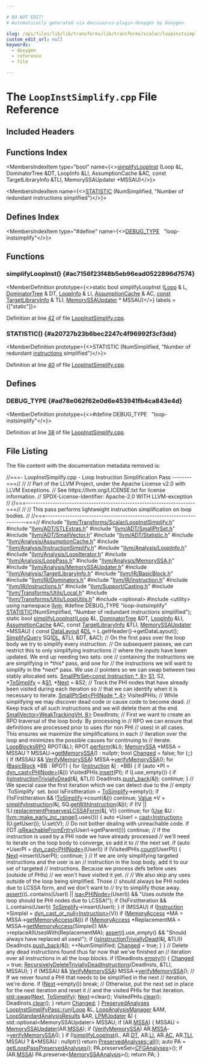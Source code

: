 ```yaml
---

# DO NOT EDIT!
# Automatically generated via docusaurus-plugin-doxygen by Doxygen.

slug: /api/files/lib/lib/transforms/lib/transforms/scalar/loopinstsimplify-cpp
custom_edit_url: null
keywords:
  - doxygen
  - reference
  - file

---
```





# The `LoopInstSimplify.cpp` File Reference

<DoxygenPage pluginConfig={pluginConfig}>



## Included Headers

<IncludesList>
<IncludesListItem
  filePath="llvm/Transforms/Scalar/LoopInstSimplify.h"
  permalink="/docs/api/files/include/include/llvm/include/llvm/transforms/include/llvm/transforms/scalar/loopinstsimplify-h"
  isLocal="true" />
<IncludesListItem
  filePath="llvm/ADT/STLExtras.h"
  permalink="/docs/api/files/include/include/llvm/include/llvm/adt/stlextras-h"
  isLocal="true" />
<IncludesListItem
  filePath="llvm/ADT/SmallPtrSet.h"
  permalink="/docs/api/files/include/include/llvm/include/llvm/adt/smallptrset-h"
  isLocal="true" />
<IncludesListItem
  filePath="llvm/ADT/SmallVector.h"
  permalink="/docs/api/files/include/include/llvm/include/llvm/adt/smallvector-h"
  isLocal="true" />
<IncludesListItem
  filePath="llvm/ADT/Statistic.h"
  permalink="/docs/api/files/include/include/llvm/include/llvm/adt/statistic-h"
  isLocal="true" />
<IncludesListItem
  filePath="llvm/Analysis/AssumptionCache.h"
  permalink="/docs/api/files/include/include/llvm/include/llvm/analysis/assumptioncache-h"
  isLocal="true" />
<IncludesListItem
  filePath="llvm/Analysis/InstructionSimplify.h"
  permalink="/docs/api/files/include/include/llvm/include/llvm/analysis/instructionsimplify-h"
  isLocal="true" />
<IncludesListItem
  filePath="llvm/Analysis/LoopInfo.h"
  permalink="/docs/api/files/include/include/llvm/include/llvm/analysis/loopinfo-h"
  isLocal="true" />
<IncludesListItem
  filePath="llvm/Analysis/LoopIterator.h"
  permalink="/docs/api/files/include/include/llvm/include/llvm/analysis/loopiterator-h"
  isLocal="true" />
<IncludesListItem
  filePath="llvm/Analysis/LoopPass.h"
  permalink="/docs/api/files/include/include/llvm/include/llvm/analysis/looppass-h"
  isLocal="true" />
<IncludesListItem
  filePath="llvm/Analysis/MemorySSA.h"
  permalink="/docs/api/files/include/include/llvm/include/llvm/analysis/memoryssa-h"
  isLocal="true" />
<IncludesListItem
  filePath="llvm/Analysis/MemorySSAUpdater.h"
  permalink="/docs/api/files/include/include/llvm/include/llvm/analysis/memoryssaupdater-h"
  isLocal="true" />
<IncludesListItem
  filePath="llvm/Analysis/TargetLibraryInfo.h"
  permalink="/docs/api/files/include/include/llvm/include/llvm/analysis/targetlibraryinfo-h"
  isLocal="true" />
<IncludesListItem
  filePath="llvm/IR/BasicBlock.h"
  permalink="/docs/api/files/include/include/llvm/include/llvm/ir/basicblock-h"
  isLocal="true" />
<IncludesListItem
  filePath="llvm/IR/Dominators.h"
  permalink="/docs/api/files/include/include/llvm/include/llvm/ir/dominators-h"
  isLocal="true" />
<IncludesListItem
  filePath="llvm/IR/Instruction.h"
  permalink="/docs/api/files/include/include/llvm/include/llvm/ir/instruction-h"
  isLocal="true" />
<IncludesListItem
  filePath="llvm/IR/Instructions.h"
  permalink="/docs/api/files/include/include/llvm/include/llvm/ir/instructions-h"
  isLocal="true" />
<IncludesListItem
  filePath="llvm/Support/Casting.h"
  permalink="/docs/api/files/include/include/llvm/include/llvm/support/casting-h"
  isLocal="true" />
<IncludesListItem
  filePath="llvm/Transforms/Utils/Local.h"
  permalink="/docs/api/files/include/include/llvm/include/llvm/transforms/include/llvm/transforms/utils/local-h"
  isLocal="true" />
<IncludesListItem
  filePath="llvm/Transforms/Utils/LoopUtils.h"
  permalink="/docs/api/files/include/include/llvm/include/llvm/transforms/include/llvm/transforms/utils/looputils-h"
  isLocal="true" />
<IncludesListItem
  filePath="optional"
  permalink=""
  isLocal="false" />
<IncludesListItem
  filePath="utility"
  permalink=""
  isLocal="false" />
</IncludesList>

## Functions Index

<MembersIndex>

<MembersIndexItem
  type="bool"
  name={<><a href="#ac7156f23f48b5eb96ead0522896d7574">simplifyLoopInst</a> (Loop &amp;L, DominatorTree &amp;DT, LoopInfo &amp;LI, AssumptionCache &amp;AC, const TargetLibraryInfo &amp;TLI, MemorySSAUpdater &#42;MSSAU)</>}>
</MembersIndexItem>

<MembersIndexItem
  name={<><a href="#a20727b23b6bec2247c4f96992f3cf3dd">STATISTIC</a> (NumSimplified, &quot;Number of redundant instructions simplified&quot;)</>}>
</MembersIndexItem>

</MembersIndex>

## Defines Index

<MembersIndex>

<MembersIndexItem
  type="#define"
  name={<><a href="#ad78e062f62e0d6e453941fb4ca843e4d">DEBUG&#95;TYPE</a>&nbsp;&nbsp;&nbsp;&quot;loop-instsimplify&quot;</>}>
</MembersIndexItem>

</MembersIndex>


<SectionDefinition>

## Functions

### simplifyLoopInst() {#ac7156f23f48b5eb96ead0522896d7574}

<MemberDefinition
  prototype={<>static bool simplifyLoopInst (<a href="/docs/api/classes/llvm/loop">Loop</a> &amp; L, <a href="/docs/api/classes/llvm/dominatortree">DominatorTree</a> &amp; DT, <a href="/docs/api/classes/llvm/loopinfo">LoopInfo</a> &amp; LI, <a href="/docs/api/classes/llvm/assumptioncache">AssumptionCache</a> &amp; AC, <a href="/docs/api/files/lib/lib/target/lib/target/aarch64/aarch64promoteconstant-cpp/#a90f8350fecae261c25be85d38b451bff">const</a> <a href="/docs/api/classes/llvm/targetlibraryinfo">TargetLibraryInfo</a> &amp; TLI, <a href="/docs/api/classes/llvm/memoryssaupdater">MemorySSAUpdater</a> &#42; MSSAU)</>}
  labels = {["static"]}>

Definition at line <a href="#l00042">42</a> of file <a href="/docs/api/files/lib/lib/transforms/lib/transforms/scalar/loopinstsimplify-cpp">LoopInstSimplify.cpp</a>.
</MemberDefinition>

### STATISTIC() {#a20727b23b6bec2247c4f96992f3cf3dd}

<MemberDefinition
  prototype={<>STATISTIC (NumSimplified, &quot;Number of redundant <a href="/docs/api/files/lib/lib/codegen/atomicexpandpass-cpp/#a1bcc06b1cb86bd0ea08f33323190bdaa">instructions</a> simplified&quot;)</>}>

Definition at line <a href="#l00040">40</a> of file <a href="/docs/api/files/lib/lib/transforms/lib/transforms/scalar/loopinstsimplify-cpp">LoopInstSimplify.cpp</a>.
</MemberDefinition>

</SectionDefinition>

<SectionDefinition>

## Defines

### DEBUG&#95;TYPE {#ad78e062f62e0d6e453941fb4ca843e4d}

<MemberDefinition
  prototype={<>#define DEBUG&#95;TYPE&nbsp;&nbsp;&nbsp;&quot;loop-instsimplify&quot;</>}>

Definition at line <a href="#l00038">38</a> of file <a href="/docs/api/files/lib/lib/transforms/lib/transforms/scalar/loopinstsimplify-cpp">LoopInstSimplify.cpp</a>.
</MemberDefinition>

</SectionDefinition>

## File Listing

The file content with the documentation metadata removed is:

<ProgramListing>

<Link id="l00001" /><CodeLine lineNumber="1"><Highlight kind="comment">//===- LoopInstSimplify.cpp - Loop Instruction Simplification Pass --------===//</Highlight><Highlight kind="normal"></Highlight></CodeLine>
<Link id="l00002" /><CodeLine lineNumber="2"><Highlight kind="normal"></Highlight><Highlight kind="comment">//</Highlight><Highlight kind="normal"></Highlight></CodeLine>
<Link id="l00003" /><CodeLine lineNumber="3"><Highlight kind="normal"></Highlight><Highlight kind="comment">// Part of the LLVM Project, under the Apache License v2.0 with LLVM Exceptions.</Highlight><Highlight kind="normal"></Highlight></CodeLine>
<Link id="l00004" /><CodeLine lineNumber="4"><Highlight kind="normal"></Highlight><Highlight kind="comment">// See https://llvm.org/LICENSE.txt for license information.</Highlight><Highlight kind="normal"></Highlight></CodeLine>
<Link id="l00005" /><CodeLine lineNumber="5"><Highlight kind="normal"></Highlight><Highlight kind="comment">// SPDX-License-Identifier: Apache-2.0 WITH LLVM-exception</Highlight><Highlight kind="normal"></Highlight></CodeLine>
<Link id="l00006" /><CodeLine lineNumber="6"><Highlight kind="normal"></Highlight><Highlight kind="comment">//</Highlight><Highlight kind="normal"></Highlight></CodeLine>
<Link id="l00007" /><CodeLine lineNumber="7"><Highlight kind="normal"></Highlight><Highlight kind="comment">//===----------------------------------------------------------------------===//</Highlight><Highlight kind="normal"></Highlight></CodeLine>
<Link id="l00008" /><CodeLine lineNumber="8"><Highlight kind="normal"></Highlight><Highlight kind="comment">//</Highlight><Highlight kind="normal"></Highlight></CodeLine>
<Link id="l00009" /><CodeLine lineNumber="9"><Highlight kind="normal"></Highlight><Highlight kind="comment">// This pass performs lightweight instruction simplification on loop bodies.</Highlight><Highlight kind="normal"></Highlight></CodeLine>
<Link id="l00010" /><CodeLine lineNumber="10"><Highlight kind="normal"></Highlight><Highlight kind="comment">//</Highlight><Highlight kind="normal"></Highlight></CodeLine>
<Link id="l00011" /><CodeLine lineNumber="11"><Highlight kind="normal"></Highlight><Highlight kind="comment">//===----------------------------------------------------------------------===//</Highlight><Highlight kind="normal"></Highlight></CodeLine>
<Link id="l00012" /><CodeLine lineNumber="12"><Highlight kind="normal"></Highlight></CodeLine>
<Link id="l00013" /><CodeLine lineNumber="13"><Highlight kind="normal"></Highlight><Highlight kind="preprocessor">#include &quot;<a href="/docs/api/files/include/include/llvm/include/llvm/transforms/include/llvm/transforms/scalar/loopinstsimplify-h">llvm/Transforms/Scalar/LoopInstSimplify.h</a>&quot;</Highlight><Highlight kind="normal"></Highlight></CodeLine>
<Link id="l00014" /><CodeLine lineNumber="14"><Highlight kind="normal"></Highlight><Highlight kind="preprocessor">#include &quot;<a href="/docs/api/files/include/include/llvm/include/llvm/adt/stlextras-h">llvm/ADT/STLExtras.h</a>&quot;</Highlight><Highlight kind="normal"></Highlight></CodeLine>
<Link id="l00015" /><CodeLine lineNumber="15"><Highlight kind="normal"></Highlight><Highlight kind="preprocessor">#include &quot;<a href="/docs/api/files/include/include/llvm/include/llvm/adt/smallptrset-h">llvm/ADT/SmallPtrSet.h</a>&quot;</Highlight><Highlight kind="normal"></Highlight></CodeLine>
<Link id="l00016" /><CodeLine lineNumber="16"><Highlight kind="normal"></Highlight><Highlight kind="preprocessor">#include &quot;<a href="/docs/api/files/include/include/llvm/include/llvm/adt/smallvector-h">llvm/ADT/SmallVector.h</a>&quot;</Highlight><Highlight kind="normal"></Highlight></CodeLine>
<Link id="l00017" /><CodeLine lineNumber="17"><Highlight kind="normal"></Highlight><Highlight kind="preprocessor">#include &quot;<a href="/docs/api/files/include/include/llvm/include/llvm/adt/statistic-h">llvm/ADT/Statistic.h</a>&quot;</Highlight><Highlight kind="normal"></Highlight></CodeLine>
<Link id="l00018" /><CodeLine lineNumber="18"><Highlight kind="normal"></Highlight><Highlight kind="preprocessor">#include &quot;<a href="/docs/api/files/include/include/llvm/include/llvm/analysis/assumptioncache-h">llvm/Analysis/AssumptionCache.h</a>&quot;</Highlight><Highlight kind="normal"></Highlight></CodeLine>
<Link id="l00019" /><CodeLine lineNumber="19"><Highlight kind="normal"></Highlight><Highlight kind="preprocessor">#include &quot;<a href="/docs/api/files/include/include/llvm/include/llvm/analysis/instructionsimplify-h">llvm/Analysis/InstructionSimplify.h</a>&quot;</Highlight><Highlight kind="normal"></Highlight></CodeLine>
<Link id="l00020" /><CodeLine lineNumber="20"><Highlight kind="normal"></Highlight><Highlight kind="preprocessor">#include &quot;<a href="/docs/api/files/include/include/llvm/include/llvm/analysis/loopinfo-h">llvm/Analysis/LoopInfo.h</a>&quot;</Highlight><Highlight kind="normal"></Highlight></CodeLine>
<Link id="l00021" /><CodeLine lineNumber="21"><Highlight kind="normal"></Highlight><Highlight kind="preprocessor">#include &quot;<a href="/docs/api/files/include/include/llvm/include/llvm/analysis/loopiterator-h">llvm/Analysis/LoopIterator.h</a>&quot;</Highlight><Highlight kind="normal"></Highlight></CodeLine>
<Link id="l00022" /><CodeLine lineNumber="22"><Highlight kind="normal"></Highlight><Highlight kind="preprocessor">#include &quot;<a href="/docs/api/files/include/include/llvm/include/llvm/analysis/looppass-h">llvm/Analysis/LoopPass.h</a>&quot;</Highlight><Highlight kind="normal"></Highlight></CodeLine>
<Link id="l00023" /><CodeLine lineNumber="23"><Highlight kind="normal"></Highlight><Highlight kind="preprocessor">#include &quot;<a href="/docs/api/files/include/include/llvm/include/llvm/analysis/memoryssa-h">llvm/Analysis/MemorySSA.h</a>&quot;</Highlight><Highlight kind="normal"></Highlight></CodeLine>
<Link id="l00024" /><CodeLine lineNumber="24"><Highlight kind="normal"></Highlight><Highlight kind="preprocessor">#include &quot;<a href="/docs/api/files/include/include/llvm/include/llvm/analysis/memoryssaupdater-h">llvm/Analysis/MemorySSAUpdater.h</a>&quot;</Highlight><Highlight kind="normal"></Highlight></CodeLine>
<Link id="l00025" /><CodeLine lineNumber="25"><Highlight kind="normal"></Highlight><Highlight kind="preprocessor">#include &quot;<a href="/docs/api/files/include/include/llvm/include/llvm/analysis/targetlibraryinfo-h">llvm/Analysis/TargetLibraryInfo.h</a>&quot;</Highlight><Highlight kind="normal"></Highlight></CodeLine>
<Link id="l00026" /><CodeLine lineNumber="26"><Highlight kind="normal"></Highlight><Highlight kind="preprocessor">#include &quot;<a href="/docs/api/files/include/include/llvm/include/llvm/ir/basicblock-h">llvm/IR/BasicBlock.h</a>&quot;</Highlight><Highlight kind="normal"></Highlight></CodeLine>
<Link id="l00027" /><CodeLine lineNumber="27"><Highlight kind="normal"></Highlight><Highlight kind="preprocessor">#include &quot;<a href="/docs/api/files/include/include/llvm/include/llvm/ir/dominators-h">llvm/IR/Dominators.h</a>&quot;</Highlight><Highlight kind="normal"></Highlight></CodeLine>
<Link id="l00028" /><CodeLine lineNumber="28"><Highlight kind="normal"></Highlight><Highlight kind="preprocessor">#include &quot;<a href="/docs/api/files/include/include/llvm/include/llvm/ir/instruction-h">llvm/IR/Instruction.h</a>&quot;</Highlight><Highlight kind="normal"></Highlight></CodeLine>
<Link id="l00029" /><CodeLine lineNumber="29"><Highlight kind="normal"></Highlight><Highlight kind="preprocessor">#include &quot;<a href="/docs/api/files/include/include/llvm/include/llvm/ir/instructions-h">llvm/IR/Instructions.h</a>&quot;</Highlight><Highlight kind="normal"></Highlight></CodeLine>
<Link id="l00030" /><CodeLine lineNumber="30"><Highlight kind="normal"></Highlight><Highlight kind="preprocessor">#include &quot;<a href="/docs/api/files/include/include/llvm/include/llvm/support/casting-h">llvm/Support/Casting.h</a>&quot;</Highlight><Highlight kind="normal"></Highlight></CodeLine>
<Link id="l00031" /><CodeLine lineNumber="31"><Highlight kind="normal"></Highlight><Highlight kind="preprocessor">#include &quot;<a href="/docs/api/files/include/include/llvm/include/llvm/transforms/include/llvm/transforms/utils/local-h">llvm/Transforms/Utils/Local.h</a>&quot;</Highlight><Highlight kind="normal"></Highlight></CodeLine>
<Link id="l00032" /><CodeLine lineNumber="32"><Highlight kind="normal"></Highlight><Highlight kind="preprocessor">#include &quot;<a href="/docs/api/files/include/include/llvm/include/llvm/transforms/include/llvm/transforms/utils/looputils-h">llvm/Transforms/Utils/LoopUtils.h</a>&quot;</Highlight><Highlight kind="normal"></Highlight></CodeLine>
<Link id="l00033" /><CodeLine lineNumber="33"><Highlight kind="normal"></Highlight><Highlight kind="preprocessor">#include &lt;optional&gt;</Highlight><Highlight kind="normal"></Highlight></CodeLine>
<Link id="l00034" /><CodeLine lineNumber="34"><Highlight kind="normal"></Highlight><Highlight kind="preprocessor">#include &lt;utility&gt;</Highlight><Highlight kind="normal"></Highlight></CodeLine>
<Link id="l00035" /><CodeLine lineNumber="35"><Highlight kind="normal"></Highlight></CodeLine>
<Link id="l00036" /><CodeLine lineNumber="36"><Highlight kind="normal"></Highlight><Highlight kind="keyword">using namespace </Highlight><Highlight kind="normal"><a href="/docs/api/namespaces/llvm">llvm</a>;</Highlight></CodeLine>
<Link id="l00037" /><CodeLine lineNumber="37"><Highlight kind="normal"></Highlight></CodeLine>
<Link id="l00038" /><CodeLine lineNumber="38" lineLink="#ad78e062f62e0d6e453941fb4ca843e4d"><Highlight kind="normal"></Highlight><Highlight kind="preprocessor">#define DEBUG&#95;TYPE &quot;loop-instsimplify&quot;</Highlight><Highlight kind="normal"></Highlight></CodeLine>
<Link id="l00039" /><CodeLine lineNumber="39"><Highlight kind="normal"></Highlight></CodeLine>
<Link id="l00040" /><CodeLine lineNumber="40" lineLink="#a20727b23b6bec2247c4f96992f3cf3dd"><Highlight kind="normal"><a href="/docs/api/files/include/include/llvm/include/llvm/adt/statistic-h/#ad6117415b93e5675d5a6c8e1855b3b2f">STATISTIC</a>(NumSimplified, </Highlight><Highlight kind="stringliteral">&quot;Number of redundant instructions simplified&quot;</Highlight><Highlight kind="normal">);</Highlight></CodeLine>
<Link id="l00041" /><CodeLine lineNumber="41"><Highlight kind="normal"></Highlight></CodeLine>
<Link id="l00042" /><CodeLine lineNumber="42" lineLink="#ac7156f23f48b5eb96ead0522896d7574"><Highlight kind="normal"></Highlight><Highlight kind="keyword">static</Highlight><Highlight kind="normal"> </Highlight><Highlight kind="keywordtype">bool</Highlight><Highlight kind="normal"> <a href="#ac7156f23f48b5eb96ead0522896d7574">simplifyLoopInst</a>(<a href="/docs/api/classes/llvm/loop">Loop</a> &amp;L, <a href="/docs/api/classes/llvm/dominatortree">DominatorTree</a> &amp;DT, <a href="/docs/api/classes/llvm/loopinfo">LoopInfo</a> &amp;LI,</Highlight></CodeLine>
<Link id="l00043" /><CodeLine lineNumber="43"><Highlight kind="normal">                             <a href="/docs/api/classes/llvm/assumptioncache">AssumptionCache</a> &amp;AC, </Highlight><Highlight kind="keyword">const</Highlight><Highlight kind="normal"> <a href="/docs/api/classes/llvm/targetlibraryinfo">TargetLibraryInfo</a> &amp;TLI,</Highlight></CodeLine>
<Link id="l00044" /><CodeLine lineNumber="44"><Highlight kind="normal">                             <a href="/docs/api/classes/llvm/memoryssaupdater">MemorySSAUpdater</a> &#42;MSSAU) &#123;</Highlight></CodeLine>
<Link id="l00045" /><CodeLine lineNumber="45"><Highlight kind="normal">  </Highlight><Highlight kind="keyword">const</Highlight><Highlight kind="normal"> <a href="/docs/api/classes/llvm/datalayout">DataLayout</a> &amp;<a href="/docs/api/files/lib/lib/target/lib/target/arm/armslshardening-cpp/#ad467c4ab9119043f9b7750ab986be61a">DL</a> = L.getHeader()-&gt;getDataLayout();</Highlight></CodeLine>
<Link id="l00046" /><CodeLine lineNumber="46"><Highlight kind="normal">  <a href="/docs/api/structs/llvm/simplifyquery">SimplifyQuery</a> SQ(<a href="/docs/api/files/lib/lib/target/lib/target/arm/armslshardening-cpp/#ad467c4ab9119043f9b7750ab986be61a">DL</a>, &amp;TLI, &amp;DT, &amp;AC);</Highlight></CodeLine>
<Link id="l00047" /><CodeLine lineNumber="47"><Highlight kind="normal"></Highlight></CodeLine>
<Link id="l00048" /><CodeLine lineNumber="48"><Highlight kind="normal">  </Highlight><Highlight kind="comment">// On the first pass over the loop body we try to simplify every instruction.</Highlight><Highlight kind="normal"></Highlight></CodeLine>
<Link id="l00049" /><CodeLine lineNumber="49"><Highlight kind="normal">  </Highlight><Highlight kind="comment">// On subsequent passes, we can restrict this to only simplifying instructions</Highlight><Highlight kind="normal"></Highlight></CodeLine>
<Link id="l00050" /><CodeLine lineNumber="50"><Highlight kind="normal">  </Highlight><Highlight kind="comment">// where the inputs have been updated. We end up needing two sets: one</Highlight><Highlight kind="normal"></Highlight></CodeLine>
<Link id="l00051" /><CodeLine lineNumber="51"><Highlight kind="normal">  </Highlight><Highlight kind="comment">// containing the instructions we are simplifying in &#42;this&#42; pass, and one for</Highlight><Highlight kind="normal"></Highlight></CodeLine>
<Link id="l00052" /><CodeLine lineNumber="52"><Highlight kind="normal">  </Highlight><Highlight kind="comment">// the instructions we will want to simplify in the &#42;next&#42; pass. We use</Highlight><Highlight kind="normal"></Highlight></CodeLine>
<Link id="l00053" /><CodeLine lineNumber="53"><Highlight kind="normal">  </Highlight><Highlight kind="comment">// pointers so we can swap between two stably allocated sets.</Highlight><Highlight kind="normal"></Highlight></CodeLine>
<Link id="l00054" /><CodeLine lineNumber="54"><Highlight kind="normal">  <a href="/docs/api/classes/llvm/smallptrset">SmallPtrSet&lt;const Instruction &#42;, 8&gt;</a> <a href="/docs/api/files/lib/lib/target/lib/target/amdgpu/amdgpulegalizerinfo-cpp/#a22eabd3566ae5f32cb6f594f4f343399">S1</a>, S2, &#42;<a href="/docs/api/files/lib/lib/target/lib/target/nvptx/nvvmreflect-cpp/#a7912e2c418da1b73d4e33dc5342f1990">ToSimplify</a> = &amp;<a href="/docs/api/files/lib/lib/target/lib/target/amdgpu/amdgpulegalizerinfo-cpp/#a22eabd3566ae5f32cb6f594f4f343399">S1</a>, &#42;<a href="/docs/api/namespaces/llvm/#ab13c360340346d082b959b8cd79f2c1a">Next</a> = &amp;S2;</Highlight></CodeLine>
<Link id="l00055" /><CodeLine lineNumber="55"><Highlight kind="normal"></Highlight></CodeLine>
<Link id="l00056" /><CodeLine lineNumber="56"><Highlight kind="normal">  </Highlight><Highlight kind="comment">// Track the PHI nodes that have already been visited during each iteration so</Highlight><Highlight kind="normal"></Highlight></CodeLine>
<Link id="l00057" /><CodeLine lineNumber="57"><Highlight kind="normal">  </Highlight><Highlight kind="comment">// that we can identify when it is necessary to iterate.</Highlight><Highlight kind="normal"></Highlight></CodeLine>
<Link id="l00058" /><CodeLine lineNumber="58"><Highlight kind="normal">  <a href="/docs/api/classes/llvm/smallptrset">SmallPtrSet&lt;PHINode &#42;, 4&gt;</a> VisitedPHIs;</Highlight></CodeLine>
<Link id="l00059" /><CodeLine lineNumber="59"><Highlight kind="normal"></Highlight></CodeLine>
<Link id="l00060" /><CodeLine lineNumber="60"><Highlight kind="normal">  </Highlight><Highlight kind="comment">// While simplifying we may discover dead code or cause code to become dead.</Highlight><Highlight kind="normal"></Highlight></CodeLine>
<Link id="l00061" /><CodeLine lineNumber="61"><Highlight kind="normal">  </Highlight><Highlight kind="comment">// Keep track of all such instructions and we will delete them at the end.</Highlight><Highlight kind="normal"></Highlight></CodeLine>
<Link id="l00062" /><CodeLine lineNumber="62"><Highlight kind="normal">  <a href="/docs/api/classes/llvm/smallvector">SmallVector&lt;WeakTrackingVH, 8&gt;</a> DeadInsts;</Highlight></CodeLine>
<Link id="l00063" /><CodeLine lineNumber="63"><Highlight kind="normal"></Highlight></CodeLine>
<Link id="l00064" /><CodeLine lineNumber="64"><Highlight kind="normal">  </Highlight><Highlight kind="comment">// First we want to create an RPO traversal of the loop body. By processing in</Highlight><Highlight kind="normal"></Highlight></CodeLine>
<Link id="l00065" /><CodeLine lineNumber="65"><Highlight kind="normal">  </Highlight><Highlight kind="comment">// RPO we can ensure that definitions are processed prior to uses (for non PHI</Highlight><Highlight kind="normal"></Highlight></CodeLine>
<Link id="l00066" /><CodeLine lineNumber="66"><Highlight kind="normal">  </Highlight><Highlight kind="comment">// uses) in all cases. This ensures we maximize the simplifications in each</Highlight><Highlight kind="normal"></Highlight></CodeLine>
<Link id="l00067" /><CodeLine lineNumber="67"><Highlight kind="normal">  </Highlight><Highlight kind="comment">// iteration over the loop and minimizes the possible causes for continuing to</Highlight><Highlight kind="normal"></Highlight></CodeLine>
<Link id="l00068" /><CodeLine lineNumber="68"><Highlight kind="normal">  </Highlight><Highlight kind="comment">// iterate.</Highlight><Highlight kind="normal"></Highlight></CodeLine>
<Link id="l00069" /><CodeLine lineNumber="69"><Highlight kind="normal">  <a href="/docs/api/classes/llvm/loopblocksrpo">LoopBlocksRPO</a> RPOT(&amp;L);</Highlight></CodeLine>
<Link id="l00070" /><CodeLine lineNumber="70"><Highlight kind="normal">  RPOT.<a href="/docs/api/classes/llvm/loopblocksrpo/#aeab06fd248333b13725e55754883b570">perform</a>(&amp;LI);</Highlight></CodeLine>
<Link id="l00071" /><CodeLine lineNumber="71"><Highlight kind="normal">  <a href="/docs/api/classes/llvm/memoryssa">MemorySSA</a> &#42;MSSA = MSSAU ? MSSAU-&gt;<a href="/docs/api/classes/llvm/memoryssaupdater/#a01a350909e784d6fa43181a72de61529">getMemorySSA</a>() : </Highlight><Highlight kind="keyword">nullptr</Highlight><Highlight kind="normal">;</Highlight></CodeLine>
<Link id="l00072" /><CodeLine lineNumber="72"><Highlight kind="normal"></Highlight></CodeLine>
<Link id="l00073" /><CodeLine lineNumber="73"><Highlight kind="normal">  </Highlight><Highlight kind="keywordtype">bool</Highlight><Highlight kind="normal"> <a href="/docs/api/groups/arcopt/#gaa57b1a4e6a1c79233913139635169cf1">Changed</a> = </Highlight><Highlight kind="keyword">false</Highlight><Highlight kind="normal">;</Highlight></CodeLine>
<Link id="l00074" /><CodeLine lineNumber="74"><Highlight kind="normal">  </Highlight><Highlight kind="keywordflow">for</Highlight><Highlight kind="normal"> (;;) &#123;</Highlight></CodeLine>
<Link id="l00075" /><CodeLine lineNumber="75"><Highlight kind="normal">    </Highlight><Highlight kind="keywordflow">if</Highlight><Highlight kind="normal"> (MSSAU &amp;&amp; <a href="/docs/api/namespaces/llvm/#aa29fe161c408879ada30c90ebbf55dcf">VerifyMemorySSA</a>)</Highlight></CodeLine>
<Link id="l00076" /><CodeLine lineNumber="76"><Highlight kind="normal">      MSSA-&gt;<a href="/docs/api/classes/llvm/memoryssa/#a88b10d37f671e58cf138ac84a8257c17">verifyMemorySSA</a>();</Highlight></CodeLine>
<Link id="l00077" /><CodeLine lineNumber="77"><Highlight kind="normal">    </Highlight><Highlight kind="keywordflow">for</Highlight><Highlight kind="normal"> (<a href="/docs/api/classes/llvm/basicblock">BasicBlock</a> &#42;BB : RPOT) &#123;</Highlight></CodeLine>
<Link id="l00078" /><CodeLine lineNumber="78"><Highlight kind="normal">      </Highlight><Highlight kind="keywordflow">for</Highlight><Highlight kind="normal"> (<a href="/docs/api/classes/llvm/instruction">Instruction</a> &amp;<a href="/docs/api/files/lib/lib/support/md5-cpp/#ac0eafdc9ee161b71e7af98af736952fd">I</a> : &#42;BB) &#123;</Highlight></CodeLine>
<Link id="l00079" /><CodeLine lineNumber="79"><Highlight kind="normal">        </Highlight><Highlight kind="keywordflow">if</Highlight><Highlight kind="normal"> (</Highlight><Highlight kind="keyword">auto</Highlight><Highlight kind="normal"> &#42;PI = <a href="/docs/api/namespaces/llvm/#a22eeee01734061ac1b31ccd994c49eef">dyn&#95;cast&lt;PHINode&gt;</a>(&amp;<a href="/docs/api/files/lib/lib/support/md5-cpp/#ac0eafdc9ee161b71e7af98af736952fd">I</a>))</Highlight></CodeLine>
<Link id="l00080" /><CodeLine lineNumber="80"><Highlight kind="normal">          VisitedPHIs.<a href="/docs/api/classes/llvm/smallptrsetimpl/#a9d834ae3da8c62c2b668dada51335eb0">insert</a>(PI);</Highlight></CodeLine>
<Link id="l00081" /><CodeLine lineNumber="81"><Highlight kind="normal"></Highlight></CodeLine>
<Link id="l00082" /><CodeLine lineNumber="82"><Highlight kind="normal">        </Highlight><Highlight kind="keywordflow">if</Highlight><Highlight kind="normal"> (<a href="/docs/api/files/lib/lib/support/md5-cpp/#ac0eafdc9ee161b71e7af98af736952fd">I</a>.use&#95;empty()) &#123;</Highlight></CodeLine>
<Link id="l00083" /><CodeLine lineNumber="83"><Highlight kind="normal">          </Highlight><Highlight kind="keywordflow">if</Highlight><Highlight kind="normal"> (<a href="/docs/api/namespaces/llvm/#a627b2f86ac433d829482d5a5a0f50668">isInstructionTriviallyDead</a>(&amp;<a href="/docs/api/files/lib/lib/support/md5-cpp/#ac0eafdc9ee161b71e7af98af736952fd">I</a>, &amp;TLI))</Highlight></CodeLine>
<Link id="l00084" /><CodeLine lineNumber="84"><Highlight kind="normal">            DeadInsts.<a href="/docs/api/classes/llvm/smallvectortemplatebase/#af42bfbc067df27c19ee2fc859df58799">push&#95;back</a>(&amp;<a href="/docs/api/files/lib/lib/support/md5-cpp/#ac0eafdc9ee161b71e7af98af736952fd">I</a>);</Highlight></CodeLine>
<Link id="l00085" /><CodeLine lineNumber="85"><Highlight kind="normal">          </Highlight><Highlight kind="keywordflow">continue</Highlight><Highlight kind="normal">;</Highlight></CodeLine>
<Link id="l00086" /><CodeLine lineNumber="86"><Highlight kind="normal">        &#125;</Highlight></CodeLine>
<Link id="l00087" /><CodeLine lineNumber="87"><Highlight kind="normal"></Highlight></CodeLine>
<Link id="l00088" /><CodeLine lineNumber="88"><Highlight kind="normal">        </Highlight><Highlight kind="comment">// We special case the first iteration which we can detect due to the</Highlight><Highlight kind="normal"></Highlight></CodeLine>
<Link id="l00089" /><CodeLine lineNumber="89"><Highlight kind="normal">        </Highlight><Highlight kind="comment">// empty &#96;ToSimplify&#96; set.</Highlight><Highlight kind="normal"></Highlight></CodeLine>
<Link id="l00090" /><CodeLine lineNumber="90"><Highlight kind="normal">        </Highlight><Highlight kind="keywordtype">bool</Highlight><Highlight kind="normal"> IsFirstIteration = <a href="/docs/api/files/lib/lib/target/lib/target/nvptx/nvvmreflect-cpp/#a7912e2c418da1b73d4e33dc5342f1990">ToSimplify</a>-&gt;empty();</Highlight></CodeLine>
<Link id="l00091" /><CodeLine lineNumber="91"><Highlight kind="normal"></Highlight></CodeLine>
<Link id="l00092" /><CodeLine lineNumber="92"><Highlight kind="normal">        </Highlight><Highlight kind="keywordflow">if</Highlight><Highlight kind="normal"> (!IsFirstIteration &amp;&amp; !<a href="/docs/api/files/lib/lib/target/lib/target/nvptx/nvvmreflect-cpp/#a7912e2c418da1b73d4e33dc5342f1990">ToSimplify</a>-&gt;count(&amp;<a href="/docs/api/files/lib/lib/support/md5-cpp/#ac0eafdc9ee161b71e7af98af736952fd">I</a>))</Highlight></CodeLine>
<Link id="l00093" /><CodeLine lineNumber="93"><Highlight kind="normal">          </Highlight><Highlight kind="keywordflow">continue</Highlight><Highlight kind="normal">;</Highlight></CodeLine>
<Link id="l00094" /><CodeLine lineNumber="94"><Highlight kind="normal"></Highlight></CodeLine>
<Link id="l00095" /><CodeLine lineNumber="95"><Highlight kind="normal">        <a href="/docs/api/classes/llvm/value">Value</a> &#42;V = <a href="/docs/api/namespaces/llvm/#a57feb935aaafd1bd4bfbb8dc56ad2129">simplifyInstruction</a>(&amp;<a href="/docs/api/files/lib/lib/support/md5-cpp/#ac0eafdc9ee161b71e7af98af736952fd">I</a>, SQ.<a href="/docs/api/structs/llvm/simplifyquery/#a505cdf903e17bf9be677769bf0980adc">getWithInstruction</a>(&amp;<a href="/docs/api/files/lib/lib/support/md5-cpp/#ac0eafdc9ee161b71e7af98af736952fd">I</a>));</Highlight></CodeLine>
<Link id="l00096" /><CodeLine lineNumber="96"><Highlight kind="normal">        </Highlight><Highlight kind="keywordflow">if</Highlight><Highlight kind="normal"> (!V || !LI.<a href="/docs/api/classes/llvm/loopinfo/#ab12b535502b86394c84bfd24d58e4657">replacementPreservesLCSSAForm</a>(&amp;<a href="/docs/api/files/lib/lib/support/md5-cpp/#ac0eafdc9ee161b71e7af98af736952fd">I</a>, V))</Highlight></CodeLine>
<Link id="l00097" /><CodeLine lineNumber="97"><Highlight kind="normal">          </Highlight><Highlight kind="keywordflow">continue</Highlight><Highlight kind="normal">;</Highlight></CodeLine>
<Link id="l00098" /><CodeLine lineNumber="98"><Highlight kind="normal"></Highlight></CodeLine>
<Link id="l00099" /><CodeLine lineNumber="99"><Highlight kind="normal">        </Highlight><Highlight kind="keywordflow">for</Highlight><Highlight kind="normal"> (<a href="/docs/api/classes/llvm/use">Use</a> &amp;U : <a href="/docs/api/namespaces/llvm/#a3d2cdc4a0db233678e7141c9d6ea3419">llvm::make&#95;early&#95;inc&#95;range</a>(<a href="/docs/api/files/lib/lib/support/md5-cpp/#ac0eafdc9ee161b71e7af98af736952fd">I</a>.uses())) &#123;</Highlight></CodeLine>
<Link id="l00100" /><CodeLine lineNumber="100"><Highlight kind="normal">          </Highlight><Highlight kind="keyword">auto</Highlight><Highlight kind="normal"> &#42;UserI = <a href="/docs/api/namespaces/llvm/#ac4fc845f5ed92de63cd4474f128f5fc5">cast&lt;Instruction&gt;</a>(U.getUser());</Highlight></CodeLine>
<Link id="l00101" /><CodeLine lineNumber="101"><Highlight kind="normal">          U.set(V);</Highlight></CodeLine>
<Link id="l00102" /><CodeLine lineNumber="102"><Highlight kind="normal"></Highlight></CodeLine>
<Link id="l00103" /><CodeLine lineNumber="103"><Highlight kind="normal">          </Highlight><Highlight kind="comment">// Do not bother dealing with unreachable code.</Highlight><Highlight kind="normal"></Highlight></CodeLine>
<Link id="l00104" /><CodeLine lineNumber="104"><Highlight kind="normal">          </Highlight><Highlight kind="keywordflow">if</Highlight><Highlight kind="normal"> (!DT.<a href="/docs/api/classes/llvm/dominatortree/#a1a70f2c359aadd76a72aaaede16aca4a">isReachableFromEntry</a>(UserI-&gt;getParent()))</Highlight></CodeLine>
<Link id="l00105" /><CodeLine lineNumber="105"><Highlight kind="normal">            </Highlight><Highlight kind="keywordflow">continue</Highlight><Highlight kind="normal">;</Highlight></CodeLine>
<Link id="l00106" /><CodeLine lineNumber="106"><Highlight kind="normal"></Highlight></CodeLine>
<Link id="l00107" /><CodeLine lineNumber="107"><Highlight kind="normal">          </Highlight><Highlight kind="comment">// If the instruction is used by a PHI node we have already processed</Highlight><Highlight kind="normal"></Highlight></CodeLine>
<Link id="l00108" /><CodeLine lineNumber="108"><Highlight kind="normal">          </Highlight><Highlight kind="comment">// we&#39;ll need to iterate on the loop body to converge, so add it to</Highlight><Highlight kind="normal"></Highlight></CodeLine>
<Link id="l00109" /><CodeLine lineNumber="109"><Highlight kind="normal">          </Highlight><Highlight kind="comment">// the next set.</Highlight><Highlight kind="normal"></Highlight></CodeLine>
<Link id="l00110" /><CodeLine lineNumber="110"><Highlight kind="normal">          </Highlight><Highlight kind="keywordflow">if</Highlight><Highlight kind="normal"> (</Highlight><Highlight kind="keyword">auto</Highlight><Highlight kind="normal"> &#42;UserPI = <a href="/docs/api/namespaces/llvm/#a22eeee01734061ac1b31ccd994c49eef">dyn&#95;cast&lt;PHINode&gt;</a>(UserI))</Highlight></CodeLine>
<Link id="l00111" /><CodeLine lineNumber="111"><Highlight kind="normal">            </Highlight><Highlight kind="keywordflow">if</Highlight><Highlight kind="normal"> (VisitedPHIs.<a href="/docs/api/classes/llvm/smallptrsetimpl/#a1f475b0df44ebd7169e720fa1bf9169e">count</a>(UserPI)) &#123;</Highlight></CodeLine>
<Link id="l00112" /><CodeLine lineNumber="112"><Highlight kind="normal">              <a href="/docs/api/namespaces/llvm/#ab13c360340346d082b959b8cd79f2c1a">Next</a>-&gt;insert(UserPI);</Highlight></CodeLine>
<Link id="l00113" /><CodeLine lineNumber="113"><Highlight kind="normal">              </Highlight><Highlight kind="keywordflow">continue</Highlight><Highlight kind="normal">;</Highlight></CodeLine>
<Link id="l00114" /><CodeLine lineNumber="114"><Highlight kind="normal">            &#125;</Highlight></CodeLine>
<Link id="l00115" /><CodeLine lineNumber="115"><Highlight kind="normal"></Highlight></CodeLine>
<Link id="l00116" /><CodeLine lineNumber="116"><Highlight kind="normal">          </Highlight><Highlight kind="comment">// If we are only simplifying targeted instructions and the user is an</Highlight><Highlight kind="normal"></Highlight></CodeLine>
<Link id="l00117" /><CodeLine lineNumber="117"><Highlight kind="normal">          </Highlight><Highlight kind="comment">// instruction in the loop body, add it to our set of targeted</Highlight><Highlight kind="normal"></Highlight></CodeLine>
<Link id="l00118" /><CodeLine lineNumber="118"><Highlight kind="normal">          </Highlight><Highlight kind="comment">// instructions. Because we process defs before uses (outside of PHIs)</Highlight><Highlight kind="normal"></Highlight></CodeLine>
<Link id="l00119" /><CodeLine lineNumber="119"><Highlight kind="normal">          </Highlight><Highlight kind="comment">// we won&#39;t have visited it yet.</Highlight><Highlight kind="normal"></Highlight></CodeLine>
<Link id="l00120" /><CodeLine lineNumber="120"><Highlight kind="normal">          </Highlight><Highlight kind="comment">//</Highlight><Highlight kind="normal"></Highlight></CodeLine>
<Link id="l00121" /><CodeLine lineNumber="121"><Highlight kind="normal">          </Highlight><Highlight kind="comment">// We also skip any uses outside of the loop being simplified. Those</Highlight><Highlight kind="normal"></Highlight></CodeLine>
<Link id="l00122" /><CodeLine lineNumber="122"><Highlight kind="normal">          </Highlight><Highlight kind="comment">// should always be PHI nodes due to LCSSA form, and we don&#39;t want to</Highlight><Highlight kind="normal"></Highlight></CodeLine>
<Link id="l00123" /><CodeLine lineNumber="123"><Highlight kind="normal">          </Highlight><Highlight kind="comment">// try to simplify those away.</Highlight><Highlight kind="normal"></Highlight></CodeLine>
<Link id="l00124" /><CodeLine lineNumber="124"><Highlight kind="normal">          <a href="/docs/api/files/lib/lib/target/lib/target/amdgpu/silowercontrolflow-cpp/#a4868c5d81c5ccc98c47aeab6244346a0">assert</a>((L.contains(UserI) || <a href="/docs/api/namespaces/llvm/#a92ca992e52dddc420f4b069cae06dfbe">isa&lt;PHINode&gt;</a>(UserI)) &amp;&amp;</Highlight></CodeLine>
<Link id="l00125" /><CodeLine lineNumber="125"><Highlight kind="normal">                 </Highlight><Highlight kind="stringliteral">&quot;Uses outside the loop should be PHI nodes due to LCSSA!&quot;</Highlight><Highlight kind="normal">);</Highlight></CodeLine>
<Link id="l00126" /><CodeLine lineNumber="126"><Highlight kind="normal">          </Highlight><Highlight kind="keywordflow">if</Highlight><Highlight kind="normal"> (!IsFirstIteration &amp;&amp; L.contains(UserI))</Highlight></CodeLine>
<Link id="l00127" /><CodeLine lineNumber="127"><Highlight kind="normal">            <a href="/docs/api/files/lib/lib/target/lib/target/nvptx/nvvmreflect-cpp/#a7912e2c418da1b73d4e33dc5342f1990">ToSimplify</a>-&gt;insert(UserI);</Highlight></CodeLine>
<Link id="l00128" /><CodeLine lineNumber="128"><Highlight kind="normal">        &#125;</Highlight></CodeLine>
<Link id="l00129" /><CodeLine lineNumber="129"><Highlight kind="normal"></Highlight></CodeLine>
<Link id="l00130" /><CodeLine lineNumber="130"><Highlight kind="normal">        </Highlight><Highlight kind="keywordflow">if</Highlight><Highlight kind="normal"> (MSSAU)</Highlight></CodeLine>
<Link id="l00131" /><CodeLine lineNumber="131"><Highlight kind="normal">          </Highlight><Highlight kind="keywordflow">if</Highlight><Highlight kind="normal"> (<a href="/docs/api/classes/llvm/instruction">Instruction</a> &#42;SimpleI = <a href="/docs/api/namespaces/llvm/#a5f6182886dc2f96c204299e92c1565d5">dyn&#95;cast&#95;or&#95;null&lt;Instruction&gt;</a>(V))</Highlight></CodeLine>
<Link id="l00132" /><CodeLine lineNumber="132"><Highlight kind="normal">            </Highlight><Highlight kind="keywordflow">if</Highlight><Highlight kind="normal"> (<a href="/docs/api/classes/llvm/memoryaccess">MemoryAccess</a> &#42;MA = MSSA-&gt;<a href="/docs/api/classes/llvm/memoryssa/#ab15de610fca1c900038bf3c333919e45">getMemoryAccess</a>(&amp;<a href="/docs/api/files/lib/lib/support/md5-cpp/#ac0eafdc9ee161b71e7af98af736952fd">I</a>))</Highlight></CodeLine>
<Link id="l00133" /><CodeLine lineNumber="133"><Highlight kind="normal">              </Highlight><Highlight kind="keywordflow">if</Highlight><Highlight kind="normal"> (<a href="/docs/api/classes/llvm/memoryaccess">MemoryAccess</a> &#42;ReplacementMA = MSSA-&gt;<a href="/docs/api/classes/llvm/memoryssa/#ab15de610fca1c900038bf3c333919e45">getMemoryAccess</a>(SimpleI))</Highlight></CodeLine>
<Link id="l00134" /><CodeLine lineNumber="134"><Highlight kind="normal">                MA-&gt;replaceAllUsesWith(ReplacementMA);</Highlight></CodeLine>
<Link id="l00135" /><CodeLine lineNumber="135"><Highlight kind="normal"></Highlight></CodeLine>
<Link id="l00136" /><CodeLine lineNumber="136"><Highlight kind="normal">        <a href="/docs/api/files/lib/lib/target/lib/target/amdgpu/silowercontrolflow-cpp/#a4868c5d81c5ccc98c47aeab6244346a0">assert</a>(<a href="/docs/api/files/lib/lib/support/md5-cpp/#ac0eafdc9ee161b71e7af98af736952fd">I</a>.use&#95;empty() &amp;&amp; </Highlight><Highlight kind="stringliteral">&quot;Should always have replaced all uses!&quot;</Highlight><Highlight kind="normal">);</Highlight></CodeLine>
<Link id="l00137" /><CodeLine lineNumber="137"><Highlight kind="normal">        </Highlight><Highlight kind="keywordflow">if</Highlight><Highlight kind="normal"> (<a href="/docs/api/namespaces/llvm/#a627b2f86ac433d829482d5a5a0f50668">isInstructionTriviallyDead</a>(&amp;<a href="/docs/api/files/lib/lib/support/md5-cpp/#ac0eafdc9ee161b71e7af98af736952fd">I</a>, &amp;TLI))</Highlight></CodeLine>
<Link id="l00138" /><CodeLine lineNumber="138"><Highlight kind="normal">          DeadInsts.<a href="/docs/api/classes/llvm/smallvectortemplatebase/#af42bfbc067df27c19ee2fc859df58799">push&#95;back</a>(&amp;<a href="/docs/api/files/lib/lib/support/md5-cpp/#ac0eafdc9ee161b71e7af98af736952fd">I</a>);</Highlight></CodeLine>
<Link id="l00139" /><CodeLine lineNumber="139"><Highlight kind="normal">        ++NumSimplified;</Highlight></CodeLine>
<Link id="l00140" /><CodeLine lineNumber="140"><Highlight kind="normal">        <a href="/docs/api/groups/arcopt/#gaa57b1a4e6a1c79233913139635169cf1">Changed</a> = </Highlight><Highlight kind="keyword">true</Highlight><Highlight kind="normal">;</Highlight></CodeLine>
<Link id="l00141" /><CodeLine lineNumber="141"><Highlight kind="normal">      &#125;</Highlight></CodeLine>
<Link id="l00142" /><CodeLine lineNumber="142"><Highlight kind="normal">    &#125;</Highlight></CodeLine>
<Link id="l00143" /><CodeLine lineNumber="143"><Highlight kind="normal"></Highlight></CodeLine>
<Link id="l00144" /><CodeLine lineNumber="144"><Highlight kind="normal">    </Highlight><Highlight kind="comment">// Delete any dead instructions found thus far now that we&#39;ve finished an</Highlight><Highlight kind="normal"></Highlight></CodeLine>
<Link id="l00145" /><CodeLine lineNumber="145"><Highlight kind="normal">    </Highlight><Highlight kind="comment">// iteration over all instructions in all the loop blocks.</Highlight><Highlight kind="normal"></Highlight></CodeLine>
<Link id="l00146" /><CodeLine lineNumber="146"><Highlight kind="normal">    </Highlight><Highlight kind="keywordflow">if</Highlight><Highlight kind="normal"> (!DeadInsts.<a href="/docs/api/classes/llvm/smallvectortemplatecommon/#ad9a3c7bc26b130377bbafc170b5f88a2">empty</a>()) &#123;</Highlight></CodeLine>
<Link id="l00147" /><CodeLine lineNumber="147"><Highlight kind="normal">      <a href="/docs/api/groups/arcopt/#gaa57b1a4e6a1c79233913139635169cf1">Changed</a> = </Highlight><Highlight kind="keyword">true</Highlight><Highlight kind="normal">;</Highlight></CodeLine>
<Link id="l00148" /><CodeLine lineNumber="148"><Highlight kind="normal">      <a href="/docs/api/namespaces/llvm/#a1106b8a15061e8494873e10bb8a364e5">RecursivelyDeleteTriviallyDeadInstructions</a>(DeadInsts, &amp;TLI, MSSAU);</Highlight></CodeLine>
<Link id="l00149" /><CodeLine lineNumber="149"><Highlight kind="normal">    &#125;</Highlight></CodeLine>
<Link id="l00150" /><CodeLine lineNumber="150"><Highlight kind="normal"></Highlight></CodeLine>
<Link id="l00151" /><CodeLine lineNumber="151"><Highlight kind="normal">    </Highlight><Highlight kind="keywordflow">if</Highlight><Highlight kind="normal"> (MSSAU &amp;&amp; <a href="/docs/api/namespaces/llvm/#aa29fe161c408879ada30c90ebbf55dcf">VerifyMemorySSA</a>)</Highlight></CodeLine>
<Link id="l00152" /><CodeLine lineNumber="152"><Highlight kind="normal">      MSSA-&gt;<a href="/docs/api/classes/llvm/memoryssa/#a88b10d37f671e58cf138ac84a8257c17">verifyMemorySSA</a>();</Highlight></CodeLine>
<Link id="l00153" /><CodeLine lineNumber="153"><Highlight kind="normal"></Highlight></CodeLine>
<Link id="l00154" /><CodeLine lineNumber="154"><Highlight kind="normal">    </Highlight><Highlight kind="comment">// If we never found a PHI that needs to be simplified in the next</Highlight><Highlight kind="normal"></Highlight></CodeLine>
<Link id="l00155" /><CodeLine lineNumber="155"><Highlight kind="normal">    </Highlight><Highlight kind="comment">// iteration, we&#39;re done.</Highlight><Highlight kind="normal"></Highlight></CodeLine>
<Link id="l00156" /><CodeLine lineNumber="156"><Highlight kind="normal">    </Highlight><Highlight kind="keywordflow">if</Highlight><Highlight kind="normal"> (<a href="/docs/api/namespaces/llvm/#ab13c360340346d082b959b8cd79f2c1a">Next</a>-&gt;empty())</Highlight></CodeLine>
<Link id="l00157" /><CodeLine lineNumber="157"><Highlight kind="normal">      </Highlight><Highlight kind="keywordflow">break</Highlight><Highlight kind="normal">;</Highlight></CodeLine>
<Link id="l00158" /><CodeLine lineNumber="158"><Highlight kind="normal"></Highlight></CodeLine>
<Link id="l00159" /><CodeLine lineNumber="159"><Highlight kind="normal">    </Highlight><Highlight kind="comment">// Otherwise, put the next set in place for the next iteration and reset it</Highlight><Highlight kind="normal"></Highlight></CodeLine>
<Link id="l00160" /><CodeLine lineNumber="160"><Highlight kind="normal">    </Highlight><Highlight kind="comment">// and the visited PHIs for that iteration.</Highlight><Highlight kind="normal"></Highlight></CodeLine>
<Link id="l00161" /><CodeLine lineNumber="161"><Highlight kind="normal">    <a href="/docs/api/namespaces/std/#ab8424022895aee3e366fb9a32f2883cb">std::swap</a>(<a href="/docs/api/namespaces/llvm/#ab13c360340346d082b959b8cd79f2c1a">Next</a>, <a href="/docs/api/files/lib/lib/target/lib/target/nvptx/nvvmreflect-cpp/#a7912e2c418da1b73d4e33dc5342f1990">ToSimplify</a>);</Highlight></CodeLine>
<Link id="l00162" /><CodeLine lineNumber="162"><Highlight kind="normal">    <a href="/docs/api/namespaces/llvm/#ab13c360340346d082b959b8cd79f2c1a">Next</a>-&gt;clear();</Highlight></CodeLine>
<Link id="l00163" /><CodeLine lineNumber="163"><Highlight kind="normal">    VisitedPHIs.<a href="/docs/api/classes/llvm/smallptrsetimplbase/#a16413f1a88d8baca228d0a1b4cc0bfc6">clear</a>();</Highlight></CodeLine>
<Link id="l00164" /><CodeLine lineNumber="164"><Highlight kind="normal">    DeadInsts.<a href="/docs/api/classes/llvm/smallvectorimpl/#aac0ea55010b7b1a301e65a0baea057aa">clear</a>();</Highlight></CodeLine>
<Link id="l00165" /><CodeLine lineNumber="165"><Highlight kind="normal">  &#125;</Highlight></CodeLine>
<Link id="l00166" /><CodeLine lineNumber="166"><Highlight kind="normal"></Highlight></CodeLine>
<Link id="l00167" /><CodeLine lineNumber="167"><Highlight kind="normal">  </Highlight><Highlight kind="keywordflow">return</Highlight><Highlight kind="normal"> <a href="/docs/api/groups/arcopt/#gaa57b1a4e6a1c79233913139635169cf1">Changed</a>;</Highlight></CodeLine>
<Link id="l00168" /><CodeLine lineNumber="168"><Highlight kind="normal">&#125;</Highlight></CodeLine>
<Link id="l00169" /><CodeLine lineNumber="169"><Highlight kind="normal"></Highlight></CodeLine>
<Link id="l00170" /><CodeLine lineNumber="170" lineLink="/docs/api/classes/llvm/loopinstsimplifypass/#a3e829edc978ccb3a88ff5532faf75879"><Highlight kind="normal"><a href="/docs/api/classes/llvm/preservedanalyses">PreservedAnalyses</a> <a href="/docs/api/classes/llvm/loopinstsimplifypass/#a3e829edc978ccb3a88ff5532faf75879">LoopInstSimplifyPass::run</a>(<a href="/docs/api/classes/llvm/loop">Loop</a> &amp;L, <a href="/docs/api/namespaces/llvm/#a58dde534a0ea2a23cb6c779c5c283f75">LoopAnalysisManager</a> &amp;AM,</Highlight></CodeLine>
<Link id="l00171" /><CodeLine lineNumber="171"><Highlight kind="normal">                                            <a href="/docs/api/structs/llvm/loopstandardanalysisresults">LoopStandardAnalysisResults</a> &amp;AR,</Highlight></CodeLine>
<Link id="l00172" /><CodeLine lineNumber="172"><Highlight kind="normal">                                            <a href="/docs/api/classes/llvm/lpmupdater">LPMUpdater</a> &amp;) &#123;</Highlight></CodeLine>
<Link id="l00173" /><CodeLine lineNumber="173"><Highlight kind="normal">  std::optional&lt;MemorySSAUpdater&gt; MSSAU;</Highlight></CodeLine>
<Link id="l00174" /><CodeLine lineNumber="174"><Highlight kind="normal">  </Highlight><Highlight kind="keywordflow">if</Highlight><Highlight kind="normal"> (AR.<a href="/docs/api/structs/llvm/loopstandardanalysisresults/#a1cfb392c267da10531478c2f42baa603">MSSA</a>) &#123;</Highlight></CodeLine>
<Link id="l00175" /><CodeLine lineNumber="175"><Highlight kind="normal">    MSSAU = <a href="/docs/api/classes/llvm/memoryssaupdater">MemorySSAUpdater</a>(AR.<a href="/docs/api/structs/llvm/loopstandardanalysisresults/#a1cfb392c267da10531478c2f42baa603">MSSA</a>);</Highlight></CodeLine>
<Link id="l00176" /><CodeLine lineNumber="176"><Highlight kind="normal">    </Highlight><Highlight kind="keywordflow">if</Highlight><Highlight kind="normal"> (<a href="/docs/api/namespaces/llvm/#aa29fe161c408879ada30c90ebbf55dcf">VerifyMemorySSA</a>)</Highlight></CodeLine>
<Link id="l00177" /><CodeLine lineNumber="177"><Highlight kind="normal">      AR.<a href="/docs/api/structs/llvm/loopstandardanalysisresults/#a1cfb392c267da10531478c2f42baa603">MSSA</a>-&gt;<a href="/docs/api/classes/llvm/memoryssa/#a88b10d37f671e58cf138ac84a8257c17">verifyMemorySSA</a>();</Highlight></CodeLine>
<Link id="l00178" /><CodeLine lineNumber="178"><Highlight kind="normal">  &#125;</Highlight></CodeLine>
<Link id="l00179" /><CodeLine lineNumber="179"><Highlight kind="normal">  </Highlight><Highlight kind="keywordflow">if</Highlight><Highlight kind="normal"> (!<a href="#ac7156f23f48b5eb96ead0522896d7574">simplifyLoopInst</a>(L, AR.<a href="/docs/api/structs/llvm/loopstandardanalysisresults/#aaa96df870a1b3d7ffc56bec3eb0b0cff">DT</a>, AR.<a href="/docs/api/structs/llvm/loopstandardanalysisresults/#aa09379aa4435be95eb717dd9b5d8b4c5">LI</a>, AR.<a href="/docs/api/structs/llvm/loopstandardanalysisresults/#a902b4712394a3b3450893634b3302893">AC</a>, AR.<a href="/docs/api/structs/llvm/loopstandardanalysisresults/#a9e363c1eaf112166372e2d52704981fb">TLI</a>,</Highlight></CodeLine>
<Link id="l00180" /><CodeLine lineNumber="180"><Highlight kind="normal">                        MSSAU ? &amp;&#42;MSSAU : </Highlight><Highlight kind="keyword">nullptr</Highlight><Highlight kind="normal">))</Highlight></CodeLine>
<Link id="l00181" /><CodeLine lineNumber="181"><Highlight kind="normal">    </Highlight><Highlight kind="keywordflow">return</Highlight><Highlight kind="normal"> <a href="/docs/api/classes/llvm/preservedanalyses/#a1258a1ff55557c27684010ebd7283712">PreservedAnalyses::all</a>();</Highlight></CodeLine>
<Link id="l00182" /><CodeLine lineNumber="182"><Highlight kind="normal"></Highlight></CodeLine>
<Link id="l00183" /><CodeLine lineNumber="183"><Highlight kind="normal">  </Highlight><Highlight kind="keyword">auto</Highlight><Highlight kind="normal"> PA = <a href="/docs/api/namespaces/llvm/#ac7294ba4e105807674fe3a394437fcc1">getLoopPassPreservedAnalyses</a>();</Highlight></CodeLine>
<Link id="l00184" /><CodeLine lineNumber="184"><Highlight kind="normal">  PA.preserveSet&lt;<a href="/docs/api/classes/llvm/cfganalyses">CFGAnalyses</a>&gt;();</Highlight></CodeLine>
<Link id="l00185" /><CodeLine lineNumber="185"><Highlight kind="normal">  </Highlight><Highlight kind="keywordflow">if</Highlight><Highlight kind="normal"> (AR.<a href="/docs/api/structs/llvm/loopstandardanalysisresults/#a1cfb392c267da10531478c2f42baa603">MSSA</a>)</Highlight></CodeLine>
<Link id="l00186" /><CodeLine lineNumber="186"><Highlight kind="normal">    PA.preserve&lt;<a href="/docs/api/classes/llvm/memoryssaanalysis">MemorySSAAnalysis</a>&gt;();</Highlight></CodeLine>
<Link id="l00187" /><CodeLine lineNumber="187"><Highlight kind="normal">  </Highlight><Highlight kind="keywordflow">return</Highlight><Highlight kind="normal"> PA;</Highlight></CodeLine>
<Link id="l00188" /><CodeLine lineNumber="188"><Highlight kind="normal">&#125;</Highlight></CodeLine>

</ProgramListing>


</DoxygenPage>
